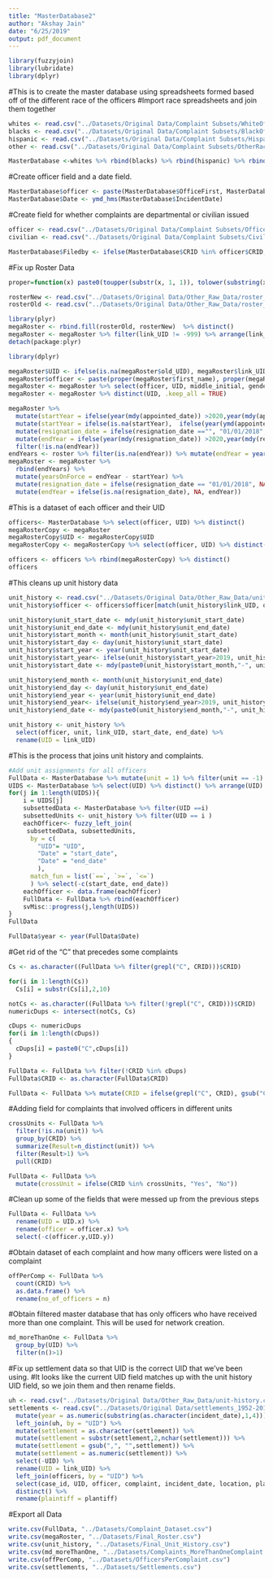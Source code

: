 ```yaml
---
title: "MasterDatabase2"
author: "Akshay Jain"
date: "6/25/2019"
output: pdf_document
---
```

```r
library(fuzzyjoin)
library(lubridate)
library(dplyr)
```

#This is to create the master database using spreadsheets formed based off of the different race of the officers
#Import race spreadsheets and join them together 
```r
whites <- read.csv("../Datasets/Original Data/Complaint Subsets/WhiteOfficers.csv") %>% mutate(officerRace = "White")
blacks <- read.csv("../Datasets/Original Data/Complaint Subsets/BlackOfficers.csv") %>% mutate(officerRace = "Black")
hispanic <- read.csv("../Datasets/Original Data/Complaint Subsets/HispanicOfficers.csv") %>% mutate(officerRace = "Hispanic")
other <- read.csv("../Datasets/Original Data/Complaint Subsets/OtherRaceOfficers.csv") %>% mutate(officerRace = "Other")

MasterDatabase <-whites %>% rbind(blacks) %>% rbind(hispanic) %>% rbind(other) %>% rename(UID = OfficerID)
```

#Create officer field and a date field.
```r
MasterDatabase$officer <- paste(MasterDatabase$OfficeFirst, MasterDatabase$OfficerLast)
MasterDatabase$Date <- ymd_hms(MasterDatabase$IncidentDate)
```

#Create field for whether complaints are departmental or civilian issued
```r
officer <- read.csv("../Datasets/Original Data/Complaint Subsets/Officer Filed Complaints.csv")
civilian <- read.csv("../Datasets/Original Data/Complaint Subsets/CivilianFiledComplaints.csv")

MasterDatabase$Filedby <- ifelse(MasterDatabase$CRID %in% officer$CRID, "Officer Filed", ifelse(MasterDatabase$CRID %in% civilian$CRID, "Civilian Filed", "Unknown"))
```

#Fix up Roster Data
```r
proper=function(x) paste0(toupper(substr(x, 1, 1)), tolower(substring(x, 2)))

rosterNew <- read.csv("../Datasets/Original Data/Other_Raw_Data/roster__2018-03.csv")
rosterOld <- read.csv("../Datasets/Original Data/Other_Raw_Data/roster_1936-2017_2017-04.csv")

library(plyr)
megaRoster <- rbind.fill(rosterOld, rosterNew)  %>% distinct()
megaRoster <- megaRoster %>% filter(link_UID != -999) %>% arrange(link_UID)
detach(package:plyr)

library(dplyr)

megaRoster$UID <- ifelse(is.na(megaRoster$old_UID), megaRoster$link_UID, megaRoster$old_UID)
megaRoster$officer <- paste(proper(megaRoster$first_name), proper(megaRoster$last_name))
megaRoster <- megaRoster %>% select(officer, UID, middle_initial, gender, race, current_age, current_status, current_rank, appointed_date, resignation_date)
megaRoster <- megaRoster %>% distinct(UID, .keep_all = TRUE)

megaRoster %>% 
  mutate(startYear = ifelse(year(mdy(appointed_date)) >2020,year(mdy(appointed_date))-100, year(mdy(appointed_date))))%>%
  mutate(startYear = ifelse(is.na(startYear),  ifelse(year(ymd(appointed_date)) >2020,year(ymd(appointed_date))-100, year(ymd(appointed_date))),startYear)) %>% 
  mutate(resignation_date = ifelse(resignation_date =="", "01/01/2018", resignation_date)) %>% 
  mutate(endYear = ifelse(year(mdy(resignation_date)) >2020,year(mdy(resignation_date))-100, year(mdy(resignation_date)))) %>% 
  filter(!is.na(endYear))
endYears <- roster %>% filter(is.na(endYear)) %>% mutate(endYear = year(ymd(resignation_date)))
megaRoster <- megaRoster %>% 
  rbind(endYears) %>% 
  mutate(yearsOnForce = endYear - startYear) %>% 
  mutate(resignation_date = ifelse(resignation_date == "01/01/2018", NA, resignation_date)) %>% 
  mutate(endYear = ifelse(is.na(resignation_date), NA, endYear))
```


#This is a dataset of each officer and their UID
```r
officers<- MasterDatabase %>% select(officer, UID) %>% distinct()
megaRosterCopy <- megaRoster 
megaRosterCopy$UID <- megaRosterCopy$UID
megaRosterCopy <- megaRosterCopy %>% select(officer, UID) %>% distinct()

officers <- officers %>% rbind(megaRosterCopy) %>% distinct()
officers
```

#This cleans up unit history data
```r
unit_history <- read.csv("../Datasets/Original Data/Other_Raw_Data/unit-history.csv", stringsAsFactors = FALSE)
unit_history$officer <- officers$officer[match(unit_history$link_UID, officers$UID)]

unit_history$unit_start_date <- mdy(unit_history$unit_start_date)
unit_history$unit_end_date <- mdy(unit_history$unit_end_date)
unit_history$start_month <- month(unit_history$unit_start_date)
unit_history$start_day <- day(unit_history$unit_start_date)
unit_history$start_year <- year(unit_history$unit_start_date)
unit_history$start_year<- ifelse(unit_history$start_year>2019, unit_history$start_year-100, unit_history$start_year)
unit_history$start_date <- mdy(paste0(unit_history$start_month,"-", unit_history$start_day,"-", unit_history$start_year))

unit_history$end_month <- month(unit_history$unit_end_date)
unit_history$end_day <- day(unit_history$unit_end_date)
unit_history$end_year <- year(unit_history$unit_end_date)
unit_history$end_year<- ifelse(unit_history$end_year>2019, unit_history$end_year-100, unit_history$end_year)
unit_history$end_date <- mdy(paste0(unit_history$end_month,"-", unit_history$end_day,"-", unit_history$end_year))

unit_history <- unit_history %>% 
  select(officer, unit, link_UID, start_date, end_date) %>% 
  rename(UID = link_UID)
```

#This is the process that joins unit history and complaints.
```r
#Add unit assignments for all officers
FullData <- MasterDatabase %>% mutate(unit = 1) %>% filter(unit == -1) #Creates an empty dataframe with the correct columns
UIDS <- MasterDatabase %>% select(UID) %>% distinct() %>% arrange(UID) %>% pull(UID)
for(j in 1:length(UIDS)){
    i = UIDS[j]
    subsettedData <- MasterDatabase %>% filter(UID ==i)
    subsettedUnits <- unit_history %>% filter(UID == i )
    eachOfficer<- fuzzy_left_join(
     subsettedData, subsettedUnits,
      by = c(
        "UID"= "UID",
        "Date" = "start_date",
        "Date" = "end_date"
        ),
      match_fun = list(`==`, `>=`, `<=`)
      ) %>% select(-c(start_date, end_date))
    eachOfficer <- data.frame(eachOfficer)
    FullData <- FullData %>% rbind(eachOfficer)
    svMisc::progress(j,length(UIDS))
}
FullData

FullData$year <- year(FullData$Date)
```

#Get rid of the "C" that precedes some complaints
```r
Cs <- as.character((FullData %>% filter(grepl("C", CRID)))$CRID)

for(i in 1:length(Cs))
  Cs[i] = substr(Cs[i],2,10)

notCs <- as.character((FullData %>% filter(!grepl("C", CRID)))$CRID)
numericDups <- intersect(notCs, Cs)

cDups <- numericDups
for(i in 1:length(cDups))
{
  cDups[i] = paste0("C",cDups[i])
}

FullData <- FullData %>% filter(!CRID %in% cDups)
FullData$CRID <- as.character(FullData$CRID)

FullData <- FullData %>% mutate(CRID = ifelse(grepl("C", CRID), gsub("C", "", CRID), CRID))
```


#Adding field for complaints that involved officers in different units
```r
crossUnits <- FullData %>% 
  filter(!is.na(unit)) %>% 
  group_by(CRID) %>% 
  summarize(Result=n_distinct(unit)) %>% 
  filter(Result>1) %>% 
  pull(CRID)

FullData <- FullData %>% 
  mutate(crossUnit = ifelse(CRID %in% crossUnits, "Yes", "No"))
```

#Clean up some of the fields that were messed up from the previous steps
```r
FullData <- FullData %>% 
  rename(UID = UID.x) %>% 
  rename(officer = officer.x) %>% 
  select(-c(officer.y,UID.y))
```

#Obtain dataset of each complaint and how many officers were listed on a complaint
```r
offPerComp <- FullData %>% 
  count(CRID) %>% 
  as.data.frame() %>% 
  rename(no_of_officers = n)
```

#Obtain filtered master database that has only officers who have received more than one complaint. This will be used for network creation.
```r
md_moreThanOne <- FullData %>% 
  group_by(UID) %>% 
  filter(n()>1)
```

#Fix up settlement data so that UID is the correct UID that we've been using. 
#It looks like the current UID field matches up with the unit history UID field, so we join them and then rename fields. 
```r
uh <- read.csv("../Datasets/Original Data/Other_Raw_Data/unit-history.csv", stringsAsFactors = FALSE)
settlements <- read.csv("../Datasets/Original Data/settlements_1952-2016_2017-01.csv") %>% 
  mutate(year = as.numeric(substring(as.character(incident_date),1,4))) %>% filter(year>1989) %>% 
  left_join(uh, by = "UID") %>% 
  mutate(settlement = as.character(settlement)) %>%
  mutate(settlement = substr(settlement,2,nchar(settlement))) %>% 
  mutate(settlement = gsub(",", "",settlement)) %>%
  mutate(settlement = as.numeric(settlement)) %>% 
  select(-UID) %>% 
  rename(UID = link_UID) %>%
  left_join(officers, by = "UID") %>% 
  select(case_id, UID, officer, complaint, incident_date, location, plantiff, settlement, service_length, year) %>% 
  distinct() %>% 
  rename(plaintiff = plantiff) 
```

#Export all Data
```r
write.csv(FullData, "../Datasets/Complaint_Dataset.csv")
write.csv(megaRoster, "../Datasets/Final_Roster.csv")
write.csv(unit_history, "../Datasets/Final_Unit_History.csv")
write.csv(md_moreThanOne, "../Datasets/Complaints_MoreThanOneComplaint.csv")
write.csv(offPerComp, "../Datasets/OfficersPerComplaint.csv")
write.csv(settlements, "../Datasets/Settlements.csv")
```